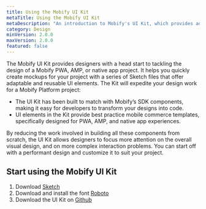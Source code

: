```yaml
---
title: Using the Mobify UI Kit
metaTitle: Using the Mobify UI Kit
metaDescription: "An introduction to Mobify's UI Kit, which provides adaptable and reusable UI elements."
category: Design
minVersion: 2.0.0
maxVersion: 2.0.0
featured: false
---
```


The Mobify UI Kit provides designers with a head start to tackling the design of a Mobify PWA, AMP, or native app project. It helps you quickly create mockups for your project with a series of Sketch files that offer adaptable and reusable UI elements. The Kit will expedite your design work for a Mobify Platform project:

- The UI Kit has been built to match with Mobify’s SDK components, making it easy for developers to transform your designs into code.
- UI elements in the Kit provide best practice mobile commerce templates, specifically designed for PWA, AMP, and native app experiences.

By reducing the work involved in building all these components from scratch, the UI Kit allows designers to focus more attention on the overall visual design, and on more complex interaction problems. You can start off with a performant design and customize it to suit your project.

## Start using the Mobify UI Kit

1. Download [Sketch](https://www.sketch.com/)
2. Download and install the font [Roboto](https://fonts.google.com/specimen/Roboto)
3. Download the UI Kit on [Github](https://github.com/mobify/ui-kit)